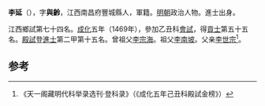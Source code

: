 '''李延'''（{{bd|1440年||？}}），字'''與齡'''，江西南昌府豐城縣人，軍籍。[[明朝|明朝]]政治人物。進士出身。

江西鄉試第七十四名。[[成化|成化]]五年（1469年），參加乙丑科[[會試|會試]]，得[[貢士|貢士]]第五十五名。[[殿試|殿試]]登[[進士|進士]]第二甲第十五名。曾祖父[[李宗海|李宗海]]。祖父[[李南坡|李南坡]]。父亲[[李世宗|李世宗]]<ref>《天一阁藏明代科举录选刊·登科录》（《成化五年己丑科殿試金榜》）</ref>。

==参考==
{{reflist}}
{{明朝人物小作品}}
{{成化五年己丑科殿試金榜}}